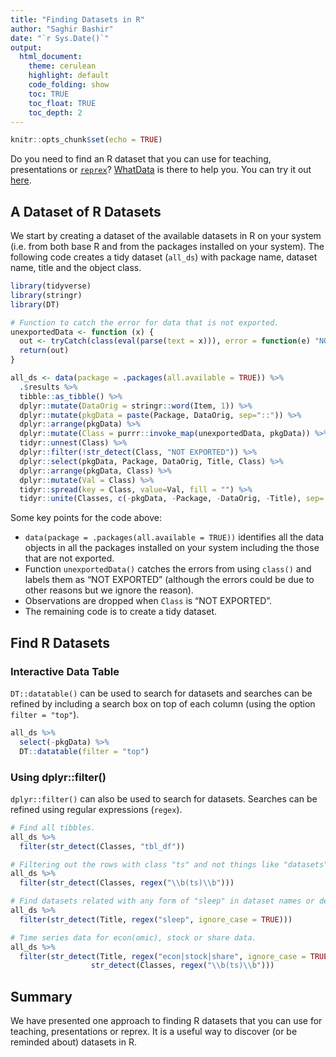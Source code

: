 ```yaml
---
title: "Finding Datasets in R"
author: "Saghir Bashir"
date: "`r Sys.Date()`"
output: 
  html_document:
    theme: cerulean
    highlight: default
    code_folding: show
    toc: TRUE
    toc_float: TRUE
    toc_depth: 2    
---
```


```r
knitr::opts_chunk$set(echo = TRUE)
```

Do you need to find an R dataset that you can use for teaching, presentations or 
[`reprex`](https://github.com/tidyverse/reprex)? [WhatData](https://github.com/saghirb/WhatData) 
is there to help you. You can try it out [here](http://ilustat.com/shared/what_data_r).

## A Dataset of R Datasets

We start by creating a dataset of the available datasets in R on your system (i.e. from both base 
R and from the packages installed on your system). The following code creates a tidy dataset 
(`all_ds`) with package name, dataset name, title and the object class.

```r
library(tidyverse)
library(stringr)
library(DT)

# Function to catch the error for data that is not exported.
unexportedData <- function (x) {
  out <- tryCatch(class(eval(parse(text = x))), error = function(e) "NOT EXPORTED")
  return(out)
}

all_ds <- data(package = .packages(all.available = TRUE)) %>% 
  .$results %>%
  tibble::as_tibble() %>%
  dplyr::mutate(DataOrig = stringr::word(Item, 1)) %>%
  dplyr::mutate(pkgData = paste(Package, DataOrig, sep="::")) %>% 
  dplyr::arrange(pkgData) %>% 
  dplyr::mutate(Class = purrr::invoke_map(unexportedData, pkgData)) %>% 
  tidyr::unnest(Class) %>% 
  dplyr::filter(!str_detect(Class, "NOT EXPORTED")) %>% 
  dplyr::select(pkgData, Package, DataOrig, Title, Class) %>%
  dplyr::arrange(pkgData, Class) %>%
  dplyr::mutate(Val = Class) %>%
  tidyr::spread(key = Class, value=Val, fill = "") %>%
  tidyr::unite(Classes, c(-pkgData, -Package, -DataOrig, -Title), sep= " ")
```

Some key points for the code above:

* `data(package = .packages(all.available = TRUE))` identifies all the data objects in all the
packages installed on your system including the those that are not exported.
* Function `unexportedData()` catches the errors from using `class()` and labels them as "NOT EXPORTED" 
(although the errors could be due to other reasons but we ignore the reason).
* Observations are dropped when `Class` is "NOT EXPORTED".
* The remaining code is to create a tidy dataset.

## Find R Datasets

### Interactive Data Table

`DT::datatable()` can be used to search for datasets and searches can be refined by including a 
search box on top of each column (using the option `filter = "top"`).
```r
all_ds %>% 
  select(-pkgData) %>% 
  DT::datatable(filter = "top")
```

### Using dplyr::filter()

`dplyr::filter()` can also be used to search for datasets. Searches can 
be refined using regular expressions (`regex`).
```r
# Find all tibbles.
all_ds %>% 
  filter(str_detect(Classes, "tbl_df"))

# Filtering out the rows with class "ts" and not things like "datasets".
all_ds %>% 
  filter(str_detect(Classes, regex("\\b(ts)\\b")))

# Find datasets related with any form of "sleep" in dataset names or descriptions.
all_ds %>% 
  filter(str_detect(Title, regex("sleep", ignore_case = TRUE)))

# Time series data for econ(omic), stock or share data.
all_ds %>% 
  filter(str_detect(Title, regex("econ|stock|share", ignore_case = TRUE)) &
                  str_detect(Classes, regex("\\b(ts)\\b")))
```

## Summary

We have presented one approach to finding R datasets that you can use for teaching, presentations or 
reprex. It is a useful way to discover (or be reminded about) datasets in R.